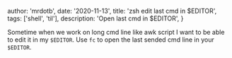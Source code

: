 
  author: 'mrdotb',
  date: '2020-11-13',
  title: 'zsh edit last cmd in $EDITOR',
  tags: ['shell', 'til'],
  description: 'Open last cmd in $EDITOR',
}


Sometime when we work on long cmd line like awk script I want to be able to edit
it in my `$EDITOR`.
Use `fc` to open the last sended cmd line in your `$EDITOR`.
